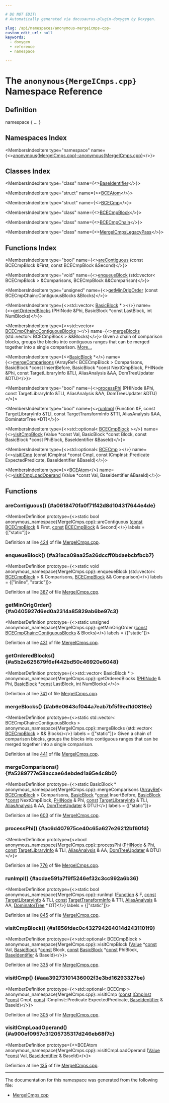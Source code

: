 ```yaml
---

# DO NOT EDIT!
# Automatically generated via docusaurus-plugin-doxygen by Doxygen.

slug: /api/namespaces/anonymous-mergeicmps-cpp-
custom_edit_url: null
keywords:
  - doxygen
  - reference
  - namespace

---
```





# The `anonymous{MergeICmps.cpp}` Namespace Reference

<DoxygenPage pluginConfig={pluginConfig}>



## Definition

<CodeBlock>namespace &#123; ... &#125;</CodeBlock>

## Namespaces Index

<MembersIndex>

<MembersIndexItem
  type="namespace"
  name={<><a href="/docs/api/namespaces/anonymous-mergeicmps-cpp-/anonymous-mergeicmps-cpp-">anonymous&#123;MergeICmps.cpp&#125;::anonymous&#123;MergeICmps.cpp&#125;</a></>}>
</MembersIndexItem>

</MembersIndex>

## Classes Index

<MembersIndex>

<MembersIndexItem
  type="class"
  name={<><a href="/docs/api/classes/anonymous-namespace-mergeicmps-cpp-/baseidentifier">BaseIdentifier</a></>}>
</MembersIndexItem>

<MembersIndexItem
  type="struct"
  name={<><a href="/docs/api/structs/anonymous-namespace-mergeicmps-cpp-/bceatom">BCEAtom</a></>}>
</MembersIndexItem>

<MembersIndexItem
  type="struct"
  name={<><a href="/docs/api/structs/anonymous-namespace-mergeicmps-cpp-/bcecmp">BCECmp</a></>}>
</MembersIndexItem>

<MembersIndexItem
  type="class"
  name={<><a href="/docs/api/classes/anonymous-namespace-mergeicmps-cpp-/bcecmpblock">BCECmpBlock</a></>}>
</MembersIndexItem>

<MembersIndexItem
  type="class"
  name={<><a href="/docs/api/classes/anonymous-namespace-mergeicmps-cpp-/bcecmpchain">BCECmpChain</a></>}>
</MembersIndexItem>

<MembersIndexItem
  type="class"
  name={<><a href="/docs/api/classes/anonymous-namespace-mergeicmps-cpp-/mergeicmpslegacypass">MergeICmpsLegacyPass</a></>}>
</MembersIndexItem>

</MembersIndex>

## Functions Index

<MembersIndex>

<MembersIndexItem
  type="bool"
  name={<><a href="#a0618470fa0f71f42d8d104317644e4de">areContiguous</a> (const BCECmpBlock &amp;First, const BCECmpBlock &amp;Second)</>}>
</MembersIndexItem>

<MembersIndexItem
  type="void"
  name={<><a href="#a31aca09aa25a26dccff0bdaebcbfbcb7">enqueueBlock</a> (std::vector&lt; BCECmpBlock &gt; &amp;Comparisons, BCECmpBlock &amp;&amp;Comparison)</>}>
</MembersIndexItem>

<MembersIndexItem
  type="unsigned"
  name={<><a href="#a0405927d6ed0a2314a85829ab6be97c3">getMinOrigOrder</a> (const BCECmpChain::ContiguousBlocks &amp;Blocks)</>}>
</MembersIndexItem>

<MembersIndexItem
  type={<>std::vector&lt; <a href="/docs/api/classes/llvm/basicblock">BasicBlock</a> &#42; &gt;</>}
  name={<><a href="#a5b2e625679f6ef442bd50c46920e6048">getOrderedBlocks</a> (PHINode &amp;Phi, BasicBlock &#42;const LastBlock, int NumBlocks)</>}>
</MembersIndexItem>

<MembersIndexItem
  type={<>std::vector&lt; <a href="/docs/api/classes/anonymous-namespace-mergeicmps-cpp-/bcecmpchain/#a82a08c79e708b613e8b4039c4704d93a">BCECmpChain::ContiguousBlocks</a> &gt;</>}
  name={<><a href="#ab6e0643cf044a7eab7bf5f9ed1d0816e">mergeBlocks</a> (std::vector&lt; BCECmpBlock &gt; &amp;&amp;Blocks)</>}>
Given a chain of comparison blocks, groups the blocks into contiguous ranges that can be merged together into a single comparison. <a href="#ab6e0643cf044a7eab7bf5f9ed1d0816e">More...</a>
</MembersIndexItem>

<MembersIndexItem
  type={<><a href="/docs/api/classes/llvm/basicblock">BasicBlock</a> &#42;</>}
  name={<><a href="#a5289777e58accae64ebded1a95e4c8b0">mergeComparisons</a> (ArrayRef&lt; BCECmpBlock &gt; Comparisons, BasicBlock &#42;const InsertBefore, BasicBlock &#42;const NextCmpBlock, PHINode &amp;Phi, const TargetLibraryInfo &amp;TLI, AliasAnalysis &amp;AA, DomTreeUpdater &amp;DTU)</>}>
</MembersIndexItem>

<MembersIndexItem
  type="bool"
  name={<><a href="#ac6d407975ce40c65a627e26212bf60fd">processPhi</a> (PHINode &amp;Phi, const TargetLibraryInfo &amp;TLI, AliasAnalysis &amp;AA, DomTreeUpdater &amp;DTU)</>}>
</MembersIndexItem>

<MembersIndexItem
  type="bool"
  name={<><a href="#acdae591a7f9f5246ef32c3cc992a6b36">runImpl</a> (Function &amp;F, const TargetLibraryInfo &amp;TLI, const TargetTransformInfo &amp;TTI, AliasAnalysis &amp;AA, DominatorTree &#42;DT)</>}>
</MembersIndexItem>

<MembersIndexItem
  type={<>std::optional&lt; <a href="/docs/api/classes/anonymous-namespace-mergeicmps-cpp-/bcecmpblock">BCECmpBlock</a> &gt;</>}
  name={<><a href="#a1856fdec0c432794264014d2431101f9">visitCmpBlock</a> (Value &#42;const Val, BasicBlock &#42;const Block, const BasicBlock &#42;const PhiBlock, BaseIdentifier &amp;BaseId)</>}>
</MembersIndexItem>

<MembersIndexItem
  type={<>std::optional&lt; <a href="/docs/api/structs/anonymous-namespace-mergeicmps-cpp-/bcecmp">BCECmp</a> &gt;</>}
  name={<><a href="#aaa39273101436002f3e3bd16293327be">visitICmp</a> (const ICmpInst &#42;const CmpI, const ICmpInst::Predicate ExpectedPredicate, BaseIdentifier &amp;BaseId)</>}>
</MembersIndexItem>

<MembersIndexItem
  type={<><a href="/docs/api/structs/anonymous-namespace-mergeicmps-cpp-/bceatom">BCEAtom</a></>}
  name={<><a href="#a900ef0957c31205735317d246eb68f7c">visitICmpLoadOperand</a> (Value &#42;const Val, BaseIdentifier &amp;BaseId)</>}>
</MembersIndexItem>

</MembersIndex>


<SectionDefinition>

## Functions

### areContiguous() {#a0618470fa0f71f42d8d104317644e4de}

<MemberDefinition
  prototype={<>static bool anonymous&#95;namespace&#123;MergeICmps.cpp&#125;::areContiguous (<a href="/docs/api/files/lib/lib/target/lib/target/aarch64/aarch64promoteconstant-cpp/#a90f8350fecae261c25be85d38b451bff">const</a> <a href="/docs/api/classes/anonymous-namespace-mergeicmps-cpp-/bcecmpblock">BCECmpBlock</a> &amp; First, <a href="/docs/api/files/lib/lib/target/lib/target/aarch64/aarch64promoteconstant-cpp/#a90f8350fecae261c25be85d38b451bff">const</a> <a href="/docs/api/classes/anonymous-namespace-mergeicmps-cpp-/bcecmpblock">BCECmpBlock</a> &amp; Second)</>}
  labels = {["static"]}>

Definition at line <a href="/docs/api/files/lib/lib/transforms/lib/transforms/scalar/mergeicmps-cpp/#l00424">424</a> of file <a href="/docs/api/files/lib/lib/transforms/lib/transforms/scalar/mergeicmps-cpp">MergeICmps.cpp</a>.
</MemberDefinition>

### enqueueBlock() {#a31aca09aa25a26dccff0bdaebcbfbcb7}

<MemberDefinition
  prototype={<>static void anonymous&#95;namespace&#123;MergeICmps.cpp&#125;::enqueueBlock (std::vector&lt; <a href="/docs/api/classes/anonymous-namespace-mergeicmps-cpp-/bcecmpblock">BCECmpBlock</a> &gt; &amp; Comparisons, <a href="/docs/api/classes/anonymous-namespace-mergeicmps-cpp-/bcecmpblock">BCECmpBlock</a> &amp;&amp; Comparison)</>}
  labels = {["inline", "static"]}>

Definition at line <a href="/docs/api/files/lib/lib/transforms/lib/transforms/scalar/mergeicmps-cpp/#l00387">387</a> of file <a href="/docs/api/files/lib/lib/transforms/lib/transforms/scalar/mergeicmps-cpp">MergeICmps.cpp</a>.
</MemberDefinition>

### getMinOrigOrder() {#a0405927d6ed0a2314a85829ab6be97c3}

<MemberDefinition
  prototype={<>static unsigned anonymous&#95;namespace&#123;MergeICmps.cpp&#125;::getMinOrigOrder (<a href="/docs/api/files/lib/lib/target/lib/target/aarch64/aarch64promoteconstant-cpp/#a90f8350fecae261c25be85d38b451bff">const</a> <a href="/docs/api/classes/anonymous-namespace-mergeicmps-cpp-/bcecmpchain/#a82a08c79e708b613e8b4039c4704d93a">BCECmpChain::ContiguousBlocks</a> &amp; Blocks)</>}
  labels = {["static"]}>

Definition at line <a href="/docs/api/files/lib/lib/transforms/lib/transforms/scalar/mergeicmps-cpp/#l00431">431</a> of file <a href="/docs/api/files/lib/lib/transforms/lib/transforms/scalar/mergeicmps-cpp">MergeICmps.cpp</a>.
</MemberDefinition>

### getOrderedBlocks() {#a5b2e625679f6ef442bd50c46920e6048}

<MemberDefinition
  prototype={<>std::vector&lt; BasicBlock &#42; &gt; anonymous&#95;namespace&#123;MergeICmps.cpp&#125;::getOrderedBlocks (<a href="/docs/api/classes/llvm/phinode">PHINode</a> &amp; Phi, <a href="/docs/api/classes/llvm/basicblock">BasicBlock</a> &#42;<a href="/docs/api/files/lib/lib/target/lib/target/aarch64/aarch64promoteconstant-cpp/#a90f8350fecae261c25be85d38b451bff">const</a> LastBlock, int NumBlocks)</>}>

Definition at line <a href="/docs/api/files/lib/lib/transforms/lib/transforms/scalar/mergeicmps-cpp/#l00741">741</a> of file <a href="/docs/api/files/lib/lib/transforms/lib/transforms/scalar/mergeicmps-cpp">MergeICmps.cpp</a>.
</MemberDefinition>

### mergeBlocks() {#ab6e0643cf044a7eab7bf5f9ed1d0816e}

<MemberDefinition
  prototype={<>static std::vector&lt; BCECmpChain::ContiguousBlocks &gt; anonymous&#95;namespace&#123;MergeICmps.cpp&#125;::mergeBlocks (std::vector&lt; <a href="/docs/api/classes/anonymous-namespace-mergeicmps-cpp-/bcecmpblock">BCECmpBlock</a> &gt; &amp;&amp; Blocks)</>}
  labels = {["static"]}>
Given a chain of comparison blocks, groups the blocks into contiguous ranges that can be merged together into a single comparison.

Definition at line <a href="/docs/api/files/lib/lib/transforms/lib/transforms/scalar/mergeicmps-cpp/#l00441">441</a> of file <a href="/docs/api/files/lib/lib/transforms/lib/transforms/scalar/mergeicmps-cpp">MergeICmps.cpp</a>.
</MemberDefinition>

### mergeComparisons() {#a5289777e58accae64ebded1a95e4c8b0}

<MemberDefinition
  prototype={<>static BasicBlock &#42; anonymous&#95;namespace&#123;MergeICmps.cpp&#125;::mergeComparisons (<a href="/docs/api/classes/llvm/arrayref">ArrayRef</a>&lt; <a href="/docs/api/classes/anonymous-namespace-mergeicmps-cpp-/bcecmpblock">BCECmpBlock</a> &gt; Comparisons, <a href="/docs/api/classes/llvm/basicblock">BasicBlock</a> &#42;<a href="/docs/api/files/lib/lib/target/lib/target/aarch64/aarch64promoteconstant-cpp/#a90f8350fecae261c25be85d38b451bff">const</a> InsertBefore, <a href="/docs/api/classes/llvm/basicblock">BasicBlock</a> &#42;<a href="/docs/api/files/lib/lib/target/lib/target/aarch64/aarch64promoteconstant-cpp/#a90f8350fecae261c25be85d38b451bff">const</a> NextCmpBlock, <a href="/docs/api/classes/llvm/phinode">PHINode</a> &amp; Phi, <a href="/docs/api/files/lib/lib/target/lib/target/aarch64/aarch64promoteconstant-cpp/#a90f8350fecae261c25be85d38b451bff">const</a> <a href="/docs/api/classes/llvm/targetlibraryinfo">TargetLibraryInfo</a> &amp; TLI, <a href="/docs/api/namespaces/llvm/#ae457f1cf451ed893666c4a384e58f8e5">AliasAnalysis</a> &amp; AA, <a href="/docs/api/classes/llvm/domtreeupdater">DomTreeUpdater</a> &amp; DTU)</>}
  labels = {["static"]}>

Definition at line <a href="/docs/api/files/lib/lib/transforms/lib/transforms/scalar/mergeicmps-cpp/#l00603">603</a> of file <a href="/docs/api/files/lib/lib/transforms/lib/transforms/scalar/mergeicmps-cpp">MergeICmps.cpp</a>.
</MemberDefinition>

### processPhi() {#ac6d407975ce40c65a627e26212bf60fd}

<MemberDefinition
  prototype={<>bool anonymous&#95;namespace&#123;MergeICmps.cpp&#125;::processPhi (<a href="/docs/api/classes/llvm/phinode">PHINode</a> &amp; Phi, <a href="/docs/api/files/lib/lib/target/lib/target/aarch64/aarch64promoteconstant-cpp/#a90f8350fecae261c25be85d38b451bff">const</a> <a href="/docs/api/classes/llvm/targetlibraryinfo">TargetLibraryInfo</a> &amp; TLI, <a href="/docs/api/namespaces/llvm/#ae457f1cf451ed893666c4a384e58f8e5">AliasAnalysis</a> &amp; AA, <a href="/docs/api/classes/llvm/domtreeupdater">DomTreeUpdater</a> &amp; DTU)</>}>

Definition at line <a href="/docs/api/files/lib/lib/transforms/lib/transforms/scalar/mergeicmps-cpp/#l00776">776</a> of file <a href="/docs/api/files/lib/lib/transforms/lib/transforms/scalar/mergeicmps-cpp">MergeICmps.cpp</a>.
</MemberDefinition>

### runImpl() {#acdae591a7f9f5246ef32c3cc992a6b36}

<MemberDefinition
  prototype={<>static bool anonymous&#95;namespace&#123;MergeICmps.cpp&#125;::runImpl (<a href="/docs/api/classes/llvm/function">Function</a> &amp; F, <a href="/docs/api/files/lib/lib/target/lib/target/aarch64/aarch64promoteconstant-cpp/#a90f8350fecae261c25be85d38b451bff">const</a> <a href="/docs/api/classes/llvm/targetlibraryinfo">TargetLibraryInfo</a> &amp; TLI, <a href="/docs/api/files/lib/lib/target/lib/target/aarch64/aarch64promoteconstant-cpp/#a90f8350fecae261c25be85d38b451bff">const</a> <a href="/docs/api/classes/llvm/targettransforminfo">TargetTransformInfo</a> &amp; TTI, <a href="/docs/api/namespaces/llvm/#ae457f1cf451ed893666c4a384e58f8e5">AliasAnalysis</a> &amp; AA, <a href="/docs/api/classes/llvm/dominatortree">DominatorTree</a> &#42; DT)</>}
  labels = {["static"]}>

Definition at line <a href="/docs/api/files/lib/lib/transforms/lib/transforms/scalar/mergeicmps-cpp/#l00845">845</a> of file <a href="/docs/api/files/lib/lib/transforms/lib/transforms/scalar/mergeicmps-cpp">MergeICmps.cpp</a>.
</MemberDefinition>

### visitCmpBlock() {#a1856fdec0c432794264014d2431101f9}

<MemberDefinition
  prototype={<>std::optional&lt; BCECmpBlock &gt; anonymous&#95;namespace&#123;MergeICmps.cpp&#125;::visitCmpBlock (<a href="/docs/api/classes/llvm/value">Value</a> &#42;<a href="/docs/api/files/lib/lib/target/lib/target/aarch64/aarch64promoteconstant-cpp/#a90f8350fecae261c25be85d38b451bff">const</a> Val, <a href="/docs/api/classes/llvm/basicblock">BasicBlock</a> &#42;<a href="/docs/api/files/lib/lib/target/lib/target/aarch64/aarch64promoteconstant-cpp/#a90f8350fecae261c25be85d38b451bff">const</a> Block, <a href="/docs/api/files/lib/lib/target/lib/target/aarch64/aarch64promoteconstant-cpp/#a90f8350fecae261c25be85d38b451bff">const</a> <a href="/docs/api/classes/llvm/basicblock">BasicBlock</a> &#42;<a href="/docs/api/files/lib/lib/target/lib/target/aarch64/aarch64promoteconstant-cpp/#a90f8350fecae261c25be85d38b451bff">const</a> PhiBlock, <a href="/docs/api/classes/anonymous-namespace-mergeicmps-cpp-/baseidentifier">BaseIdentifier</a> &amp; BaseId)</>}>

Definition at line <a href="/docs/api/files/lib/lib/transforms/lib/transforms/scalar/mergeicmps-cpp/#l00335">335</a> of file <a href="/docs/api/files/lib/lib/transforms/lib/transforms/scalar/mergeicmps-cpp">MergeICmps.cpp</a>.
</MemberDefinition>

### visitICmp() {#aaa39273101436002f3e3bd16293327be}

<MemberDefinition
  prototype={<>std::optional&lt; BCECmp &gt; anonymous&#95;namespace&#123;MergeICmps.cpp&#125;::visitICmp (<a href="/docs/api/files/lib/lib/target/lib/target/aarch64/aarch64promoteconstant-cpp/#a90f8350fecae261c25be85d38b451bff">const</a> <a href="/docs/api/classes/llvm/icmpinst">ICmpInst</a> &#42;<a href="/docs/api/files/lib/lib/target/lib/target/aarch64/aarch64promoteconstant-cpp/#a90f8350fecae261c25be85d38b451bff">const</a> CmpI, <a href="/docs/api/files/lib/lib/target/lib/target/aarch64/aarch64promoteconstant-cpp/#a90f8350fecae261c25be85d38b451bff">const</a> ICmpInst::Predicate ExpectedPredicate, <a href="/docs/api/classes/anonymous-namespace-mergeicmps-cpp-/baseidentifier">BaseIdentifier</a> &amp; BaseId)</>}>

Definition at line <a href="/docs/api/files/lib/lib/transforms/lib/transforms/scalar/mergeicmps-cpp/#l00305">305</a> of file <a href="/docs/api/files/lib/lib/transforms/lib/transforms/scalar/mergeicmps-cpp">MergeICmps.cpp</a>.
</MemberDefinition>

### visitICmpLoadOperand() {#a900ef0957c31205735317d246eb68f7c}

<MemberDefinition
  prototype={<>BCEAtom anonymous&#95;namespace&#123;MergeICmps.cpp&#125;::visitICmpLoadOperand (<a href="/docs/api/classes/llvm/value">Value</a> &#42;<a href="/docs/api/files/lib/lib/target/lib/target/aarch64/aarch64promoteconstant-cpp/#a90f8350fecae261c25be85d38b451bff">const</a> Val, <a href="/docs/api/classes/anonymous-namespace-mergeicmps-cpp-/baseidentifier">BaseIdentifier</a> &amp; BaseId)</>}>

Definition at line <a href="/docs/api/files/lib/lib/transforms/lib/transforms/scalar/mergeicmps-cpp/#l00135">135</a> of file <a href="/docs/api/files/lib/lib/transforms/lib/transforms/scalar/mergeicmps-cpp">MergeICmps.cpp</a>.
</MemberDefinition>

</SectionDefinition>

<hr/>

The documentation for this namespace was generated from the following file:

<ul>
<li><a href="/docs/api/files/lib/lib/transforms/lib/transforms/scalar/mergeicmps-cpp">MergeICmps.cpp</a></li>
</ul>

</DoxygenPage>
